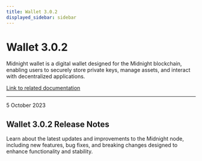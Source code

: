 ```yaml
---
title: Wallet 3.0.2
displayed_sidebar: sidebar
---
```


# Wallet 3.0.2

Midnight wallet is a digital wallet designed for the Midnight blockchain, enabling users to securely store private keys, manage assets, and interact with decentralized applications.

[Link to related documentation](../../learn/introduction/wallets)


---

<div 
  style={{
    marginTop: '0',
    fontSize: '1rem',
    fontWeight: 'normal',
    marginBottom: '0.5rem'
  }}
>
  5 October 2023
</div>

## Wallet 3.0.2 Release Notes

Learn about the latest updates and improvements to the Midnight node, including new features, bug fixes, and breaking changes designed to enhance functionality and stability.
